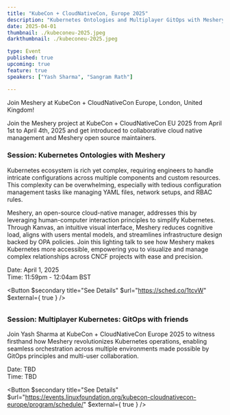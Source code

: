 ```yaml
---
title: "KubeCon + CloudNativeCon, Europe 2025"
description: "Kubernetes Ontologies and Multiplayer GitOps with Meshery"
date: 2025-04-01
thumbnail: ./kubeconeu-2025.jpeg
darkthumbnail: ./kubeconeu-2025.jpeg

type: Event
published: true
upcoming: true
feature: true
speakers: ["Yash Sharma", "Sangram Rath"]

---
```


Join Meshery at KubeCon + CloudNativeCon Europe, London, United Kingdom!


<p>
Join the Meshery project at KubeCon + CloudNativeCon EU 2025 from April 1st to April 4th, 2025 and get introduced to collaborative cloud native management and Meshery open source maintainers.
</p>

### Session: Kubernetes Ontologies with Meshery

<p>
Kubernetes ecosystem is rich yet complex, requiring engineers to handle intricate configurations across multiple components and custom resources. This complexity can be overwhelming, especially with tedious configuration management tasks like managing YAML files, network setups, and RBAC rules. 

Meshery, an open-source cloud-native manager, addresses this by leveraging human-computer interaction principles to simplify Kubernetes. Through Kanvas, an intuitive visual interface, Meshery reduces cognitive load, aligns with users mental models, and streamlines infrastructure design backed by OPA policies. Join this lighting talk to see how Meshery makes Kubernetes more accessible, empowering you to visualize and manage complex relationships across CNCF projects with ease and precision. 

</p>

<div class="flex-row" style="margin-bottom: 2rem;">
  <p>
    Date: April 1, 2025<br />
    Time: 11:59pm - 12:04am BST
  </p>

  <Button $secondary title="See Details" $url="https://sched.co/1tcvW" $external={ true } />
</div>

### Session: Multiplayer Kubernetes: GitOps with friends 

<p>
Join Yash Sharma at KubeCon + CloudNativeCon Europe 2025 to witness firsthand how Meshery revolutionizes Kubernetes operations, enabling seamless orchestration across multiple environments made possible by GitOps principles and multi-user collaboration.
</p>

<div class="flex-row" style="margin-bottom: 2rem;">
  <p>
    Date: TBD <br />
    Time: TBD
  </p>

  <Button $secondary title="See Details" $url="https://events.linuxfoundation.org/kubecon-cloudnativecon-europe/program/schedule/" $external={ true } />
</div>


